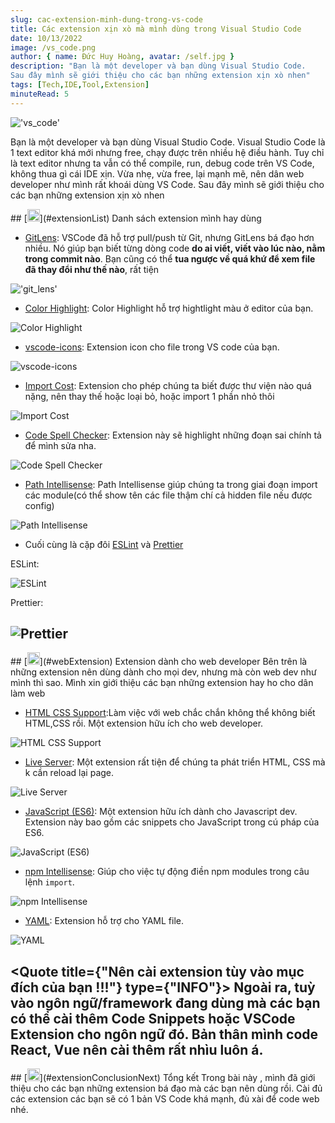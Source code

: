 ```yaml
---
slug: cac-extension-minh-dung-trong-vs-code
title: Các extension xịn xò mà mình dùng trong Visual Studio Code
date: 10/13/2022
image: /vs_code.png
author: { name: Đức Huy Hoàng, avatar: /self.jpg }
description: "Bạn là một developer và bạn dùng Visual Studio Code.
Sau đây mình sẽ giới thiệu cho các bạn những extension xịn xò nhen"
tags: [Tech,IDE,Tool,Extension]
minuteRead: 5
---
```


!['vs_code'](/vs_code.png)

Bạn là một developer và bạn dùng Visual Studio Code.
Visual Studio Code là 1 text editor khá mới nhưng free, chạy được trên nhiều hệ điều hành. Tuy chỉ là text editor nhưng ta vẫn có thể compile, run, debug code trên VS Code, không thua gì cái IDE xịn.
Vừa nhẹ, vừa free, lại mạnh mẽ, nên dân web developer như mình rất khoái dùng VS Code.
Sau đây mình sẽ giới thiệu cho các bạn những extension xịn xò nhen

<article id="extensionList">
## [<img src="/hashtag.svg" width="20px" height="20px"/>](#extensionList) Danh sách extension mình hay dùng

- [GitLens](https://marketplace.visualstudio.com/items?itemName=eamodio.gitlens): VSCode đã hỗ trợ pull/push từ Git, nhưng GitLens bá đạo hơn nhiều. Nó giúp bạn biết từng dòng code **do ai viết, viết vào lúc nào, nằm trong commit nào**. Bạn cũng có thể **tua ngược về quá khứ để xem file đã thay đổi như thế nào**, rất tiện

!['git_lens'](/vs-code-extension-post/git_lens.png)

- [Color Highlight](https://marketplace.visualstudio.com/items?itemName=naumovs.color-highlight): Color Highlight hỗ trợ hightlight màu ở editor của bạn.

![Color Highlight](/vs-code-extension-post/color_hight_light.png)

- [vscode-icons](https://marketplace.visualstudio.com/items?itemName=vscode-icons-team.vscode-icons): Extension icon cho file trong VS code của bạn.

![vscode-icons](/vs-code-extension-post/icons.png)

- [Import Cost](https://marketplace.visualstudio.com/items?itemName=wix.vscode-import-cost): Extension cho phép chúng ta biết được thư viện nào quá nặng, nên thay thế hoặc loại bỏ, hoặc import 1 phần nhỏ thôi

![Import Cost](/vs-code-extension-post/import_cost.png)

- [Code Spell Checker](https://marketplace.visualstudio.com/items?itemName=streetsidesoftware.code-spell-checker): Extension này sẽ highlight những đoạn sai chính tả để mình sửa nha.

![Code Spell Checker](/vs-code-extension-post/code_spell_checker.png)

- [Path Intellisense](https://marketplace.visualstudio.com/items?itemName=christian-kohler.path-intellisense): Path Intellisense giúp chúng ta trong giai đoạn import các module(có thể show tên các file thậm chí cả hidden file nếu được config)

![Path Intellisense](/vs-code-extension-post/path_intellisense.png)

- Cuối cùng là cặp đôi [ESLint](https://marketplace.visualstudio.com/items?itemName=dbaeumer.vscode-eslint) và [Prettier](https://marketplace.visualstudio.com/items?itemName=esbenp.prettier-vscode)

ESLint:

![ESLint](/vs-code-extension-post/eslint.png)

Prettier:

## ![Prettier](/vs-code-extension-post/prettier.png)

</article>

<article id="webExtension">
## [<img src="/hashtag.svg" width="20px" height="20px"/>](#webExtension) Extension dành cho web developer
Bên trên là những extension nên dùng dành cho mọi dev, nhưng mà còn web dev như mình thì sao. Mình xin giới thiệu các bạn những extension hay ho cho dân làm web

- [HTML CSS Support](https://marketplace.visualstudio.com/items?itemName=ecmel.vscode-html-css):Làm việc với web chắc chắn không thể không biết HTML,CSS rồi. Một extension hữu ích cho web developer.

![HTML CSS Support](/vs-code-extension-post/html_css_support.png)

- [Live Server](https://marketplace.visualstudio.com/items?itemName=ritwickdey.LiveServer): Một extension rất tiện để chúng ta phát triển HTML, CSS mà k cần reload lại page.

![Live Server](/vs-code-extension-post/live_server.png)

- [JavaScript (ES6)](https://marketplace.visualstudio.com/items?itemName=xabikos.JavaScriptSnippets): Một extension hữu ích dành cho Javascript dev. Extension này bao gồm các snippets cho JavaScript trong cú pháp của ES6.

![JavaScript (ES6)](/vs-code-extension-post/js6_snippet.png)

- [npm Intellisense](https://marketplace.visualstudio.com/items?itemName=christian-kohler.npm-intellisense): Giúp cho việc tự động điền npm modules trong câu lệnh `import`.

![npm Intellisense](/vs-code-extension-post/npm_intellisense.png)

- [YAML](https://marketplace.visualstudio.com/items?itemName=redhat.vscode-yaml): Extension hỗ trợ cho YAML file.

![YAML](/vs-code-extension-post/yaml.png)

<Quote title={"Nên cài extension tùy vào mục đích của bạn !!!"} type={"INFO"}>
Ngoài ra, tuỳ vào ngôn ngữ/framework đang dùng mà các bạn có thể cài thêm Code Snippets hoặc VSCode Extension cho ngôn ngữ đó. Bản thân mình code React, Vue nên cài thêm rất nhìu luôn á.
</Quote>
---
</article>

<article id="extensionConclusionNext">
## [<img src="/hashtag.svg" width="20px" height="20px"/>](#extensionConclusionNext) Tổng kết
Trong bài này , mình đã giới thiệu cho các bạn những extension bá đạo mà các bạn nên dùng rồi. Cài đủ các extension các bạn sẽ có 1 bản 
VS Code khá mạnh, đủ xài để code web nhé.

</article>
